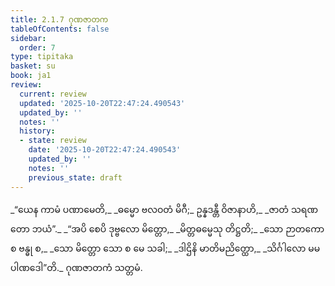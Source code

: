```yaml
---
title: 2.1.7 ဂုဏဇာတက
tableOfContents: false
sidebar:
  order: 7
type: tipitaka
basket: su
book: ja1
review:
  current: review
  updated: '2025-10-20T22:47:24.490543'
  updated_by: ''
  notes: ''
  history:
  - state: review
    date: '2025-10-20T22:47:24.490543'
    updated_by: ''
    notes: ''
    previous_state: draft
---
```



<DynamicBreadcrumb />


<ReviewStatus review={frontmatter.review} showDetails={true} />

<HypothesisAnnotation frontmatter={frontmatter} />

<Division number="13" book="ja1" e="ch" v="22" p="38">

<Paragraph number="358" type="verses" book="ja1">
_“ယေန ကာမံ ပဏာမေတိ,_  
_ဓမ္မော ဗလဝတံ မိဂီ;_  
ဥန္နဒန္တီ ဝိဇာနာဟိ,_  
_ဇာတံ သရဏတော ဘယံ”._  

</Paragraph>

</Division>
<Division number="14" book="ja1" e="ch" v="22" p="38">

<Paragraph number="359" type="verses" book="ja1">
_“အပိ စေပိ ဒုဗ္ဗလော မိတ္တော,_  
_မိတ္တဓမ္မေသု တိဋ္ဌတိ;_  
_သော ဉာတကော စ ဗန္ဓု စ,_  
_သော မိတ္တော သော စ မေ သခါ;_  
_ဒါဌိနိ မာတိမညိတ္ထော,_  
_သိင်္ဂါလော မမ ပါဏဒေါ”တိ._  


</Paragraph>
</Division>

<Paragraph number="360" type="center" book="ja1">
ဂုဏဇာတကံ သတ္တမံ.
</Paragraph>